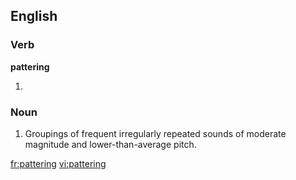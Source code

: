 ==English==

===Verb===
'''pattering'''

# {{present participle of|[[patter]]}}

===Noun===
{{en-noun}}

# Groupings of frequent irregularly repeated sounds of moderate magnitude and lower-than-average pitch.

[[fr:pattering]]
[[vi:pattering]]